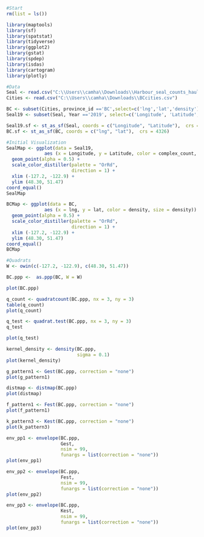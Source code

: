 ```{r}
#Start
rm(list = ls())
```

```{r}
library(maptools)
library(sf)
library(spatstat)
library(tidyverse)
library(ggplot2)
library(gstat)
library(spdep)
library(isdas)
library(cartogram)
library(plotly)
```

```{r}
#Data
Seal <- read.csv("C:\\Users\\camha\\Downloads\\Harbour_seal_counts_haulout_locs_BCcoast.csv")
Cities <- read.csv("C:\\Users\\camha\\Downloads\\BCcities.csv")
```

```{r}
BC <- subset(Cities, province_id =='BC',select=c('lng','lat','density'))
Seal19 <- subset(Seal, Year =='2019', select=c('Longitude', 'Latitude', 'complex_count'))
```

```{r}
Seal19.sf <- st_as_sf(Seal, coords = c("Longitude", "Latitude"),  crs = 4326)
BC.sf <- st_as_sf(BC, coords = c("lng", "lat"),  crs = 4326)
```

```{r}
#Initial Visualization
SealMap <- ggplot(data = Seal19, 
              aes (x = Longitude, y = Latitude, color = complex_count, size = complex_count)) +
  geom_point(alpha = 0.5) + 
  scale_color_distiller(palette = "OrRd",
                        direction = 1) +
  xlim (-127.2, -122.9) +
  ylim (48.30, 51.47)
coord_equal() 
SealMap

BCMap <- ggplot(data = BC, 
              aes (x = lng, y = lat, color = density, size = density)) +
  geom_point(alpha = 0.5) + 
  scale_color_distiller(palette = "OrRd",
                        direction = 1) +
  xlim (-127.2, -122.9) +
  ylim (48.30, 51.47)
coord_equal() 
BCMap
```

```{r}
#Quadrats
W <- owin(c(-127.2, -122.9), c(48.30, 51.47))
```

```{r}
BC.ppp <-  as.ppp(BC, W = W)
```
```{r}
plot(BC.ppp)
```

```{r}
q_count <- quadratcount(BC.ppp, nx = 3, ny = 3)
table(q_count)
plot(q_count)
```
```{r}
q_test <- quadrat.test(BC.ppp, nx = 3, ny = 3)
q_test
```
```{r}
plot(q_test)
```
```{r}
kernel_density <- density(BC.ppp, 
                          sigma = 0.1)
plot(kernel_density)
```
```{r}
g_pattern1 <- Gest(BC.ppp, correction = "none")
plot(g_pattern1)
```
```{r}
distmap <- distmap(BC.ppp)
plot(distmap)
```
```{r}
f_pattern1 <- Fest(BC.ppp, correction = "none")
plot(f_pattern1)
```
```{r}
k_pattern3 <- Kest(BC.ppp, correction = "none")
plot(k_pattern3)
```

```{r}
env_pp1 <- envelope(BC.ppp,
                    Gest, 
                    nsim = 99, 
                    funargs = list(correction = "none"))
plot(env_pp1)

env_pp2 <- envelope(BC.ppp,
                    Fest, 
                    nsim = 99, 
                    funargs = list(correction = "none"))
plot(env_pp2)

env_pp3 <- envelope(BC.ppp,
                    Kest, 
                    nsim = 99, 
                    funargs = list(correction = "none"))
plot(env_pp3)
```




